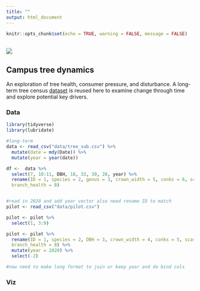 ```yaml
---
title: ""
output: html_document
---
```


```r
knitr::opts_chunk$set(echo = TRUE, warning = FALSE, message = FALSE)
```

<br>
![](./trees.jpg)  

## Campus tree dynamics
An exploration of tree health, consumer pressure, and disturbance. A long-term tree census [dataset](https://search.dataone.org/view/doi%3A10.5063%2FF13F4MZC) is reused here to examine change through time and explore potential key drivers.  

### Data
```r
library(tidyverse)
library(lubridate)

#long-term
data <- read_csv("data/tree_sub.csv") %>% 
  mutate(date = mdy(Date)) %>% 
  mutate(year = year(date))

df <-  data %>% 
  select(7, 10:11, DBH, 18, 32, 30, 28, year) %>% 
  rename(ID = 1, species = 2, genus = 3, crown_width = 5, conks = 6, scars = 7,
  branch_health = 8)


#read in 2020 and add year vector also need rename ID to match
pilot <- read_csv("data/pilot.csv")

pilot <- pilot %>% 
  select(1, 3:9)

pilot <- pilot %>% 
  rename(ID = 1, species = 2, DBH = 3, crown_width = 4, conks = 5, scars = 6,
  branch_health = 8) %>% 
  mutate(year = 2020) %>% 
  select(-2)

#now need to make long format to join or keep year and do bind cols


```


### Viz
```r

```



